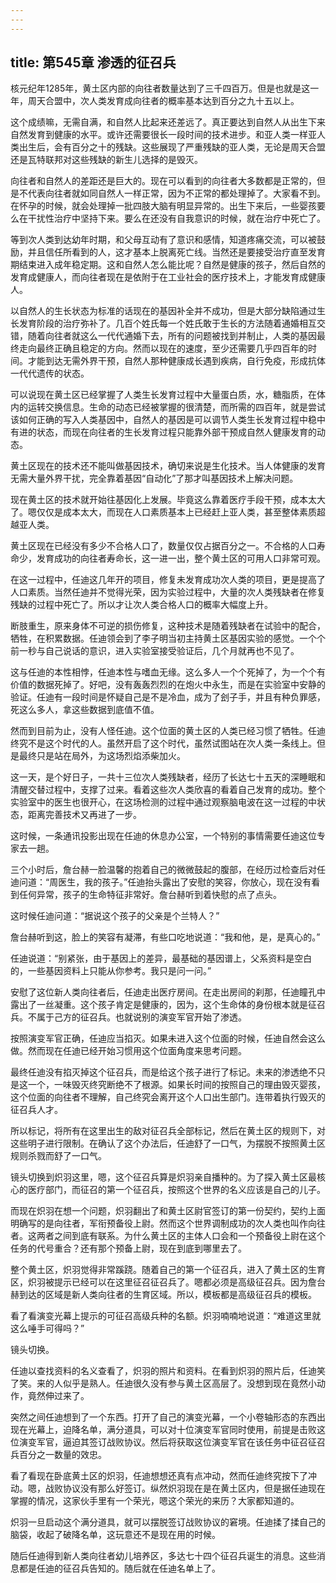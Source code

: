 ```yaml
---
---
---
```

title: 第545章 渗透的征召兵
---



核元纪年1285年，黄土区内部的向往者数量达到了三千四百万。但是也就是这一年，周天合盟中，次人类发育成向往者的概率基本达到百分之九十五以上。

这个成绩嘛，无需自满，和自然人比起来还差远了。真正要达到自然人从出生下来自然发育到健康的水平。或许还需要很长一段时间的技术进步。和亚人类一样亚人类出生后，会有百分之十的残缺。这些展现了严重残缺的亚人类，无论是周天合盟还是瓦特联邦对这些残缺的新生儿选择的是毁灭。

向往者和自然人的差距还是巨大的。现在可以看到的向往者大多数都是正常的，但是不代表向往者就如同自然人一样正常，因为不正常的都处理掉了。大家看不到。在怀孕的时候，就会处理掉一批四肢大脑有明显异常的。出生下来后，一些婴孩要么在干扰性治疗中坚持下来。要么在还没有自我意识的时候，就在治疗中死亡了。

等到次人类到达幼年时期，和父母互动有了意识和感情，知道疼痛交流，可以被鼓励，并且信任所看到的人，这才基本上脱离死亡线。当然还是要接受治疗直至发育期结束进入成年稳定期。这和自然人怎么能比呢？自然是健康的孩子，然后自然的发育成健康人，而向往者现在是依附于在工业社会的医疗技术上，才能发育成健康人。

以自然人的生长状态为标准的话现在的基因补全并不成功，但是大部分缺陷通过生长发育阶段的治疗弥补了。几百个姓氏每一个姓氏敢于生长的方法随着通婚相互交错，随着向往者就这么一代代通婚下去，所有的问题被找到并制止，人类的基因最终走向最终正确且稳定的方向。然而以现在的速度，至少还需要几乎四百年的时间。才能到达无需外界干预，自然人那种健康成长遇到疾病，自行免疫，形成抗体一代代遗传的状态。

可以说现在黄土区已经掌握了人类生长发育过程中大量蛋白质，水，糖脂质，在体内的运转交换信息。生命的动态已经被掌握的很清楚，而所需的四百年，就是尝试该如何正确的写入人类基因中，自然人的基因是可以调节人类生长发育过程中稳中有进的状态，而现在向往者的生长发育过程只能靠外部干预成自然人健康发育的动态。

黄土区现在的技术还不能叫做基因技术，确切来说是生化技术。当人体健康的发育无需大量外界干扰，完全靠着基因“自动化”了那才叫基因技术上解决问题。

现在黄土区的技术就开始往基因化上发展。毕竟这么靠着医疗手段干预，成本太大了。嗯仅仅是成本太大，而现在人口素质基本上已经赶上亚人类，甚至整体素质超越亚人类。

黄土区现在已经没有多少不合格人口了，数量仅仅占据百分之一。不合格的人口寿命少，发育成功的向往者寿命长，这一进一出，整个黄土区的可用人口非常可观。

在这一过程中，任迪这几年开的项目，修复未发育成功次人类的项目，更是提高了人口素质。当然任迪并不觉得光荣，因为实验过程中，大量的次人类残缺者在修复残缺的过程中死亡了。所以才让次人类合格人口的概率大幅度上升。

断肢重生，原来身体不可逆的损伤修复，这种技术是随着残缺者在试验中的配合，牺牲，在积累数据。任迪领会到了李子明当初主持黄土区基因实验的感觉。一个个前一秒与自己说话的意识，进入实验室接受验证后，几个月就再也不见了。

这与任迪的本性相悖，任迪本性与嗜血无缘。这么多人一个个死掉了，为一个个有价值的数据死掉了。好吧，没有轰轰烈烈的在炮火中永生，而是在实验室中安静的验证。任迪有一段时间是怀疑自己是不是冷血，成为了刽子手，并且有种负罪感，死这么多人，拿这些数据到底值不值。

然而到目前为止，没有人怪任迪。这个位面的黄土区的人类已经习惯了牺牲。任迪终究不是这个时代的人。虽然开启了这个时代，虽然试图站在次人类一条线上。但是最终只是站在局外，为这场烈焰添柴加火。

这一天，是个好日子，一共十三位次人类残缺者，经历了长达七十五天的深睡眠和清醒交替过程中，支撑了过来。看着这些次人类欣喜的看着自己发育的成功。整个实验室中的医生也很开心，在这场检测的过程中通过观察脑电波在这一过程的中状态，距离完善技术又再进了一步。

这时候，一条通讯投影出现在任迪的休息办公室，一个特别的事情需要任迪这位专家去一趟。

三个小时后，詹台赫一脸温馨的抱着自己的微微鼓起的腹部，在经历过检查后对任迪问道：“周医生，我的孩子。”任迪抬头露出了安慰的笑容，你放心，现在没有看到任何异常，孩子的生命特征非常好。詹台赫听到着快慰的点了点头。

这时候任迪问道：“据说这个孩子的父亲是个兰特人？”

詹台赫听到这，脸上的笑容有凝滞，有些口吃地说道：“我和他，是，是真心的。”

任迪说道：“别紧张，由于基因上的差异，最基础的基因谱上，父系资料是空白的，一些基因资料上只能从你参考。我只是问一问。”

安慰了这位新人类向往者后，任迪走出医疗房间。在走出房间的刹那，任迪瞳孔中露出了一丝凝重。这个孩子肯定是健康的，因为，这个生命体的身份根本就是征召兵。不属于己方的征召兵。也就说别的演变军官开始了渗透。

按照演变军官正确，任迪应当掐灭。如果未进入这个位面的时候，任迪自然会这么做。然而现在任迪已经开始习惯用这个位面角度来思考问题。

最终任迪没有掐灭掉这个征召兵，而是给这个孩子进行了标记。未来的渗透绝不只是这一个，一味毁灭终究断绝不了根源。如果长时间的按照自己的理由毁灭婴孩，这个位面的向往者不理解，自己终究会离开这个人口出生部门。连带着执行毁灭的征召兵人才。

所以标记，将所有在这里出生的敌对征召兵全部标记，然后在黄土区的规则下，对这些明子进行限制。在确认了这个办法后，任迪舒了一口气，为摆脱不按照黄土区规则杀戮而舒了一口气。

镜头切换到炽羽这里，嗯，这个征召兵算是炽羽亲自播种的。为了探入黄土区最核心的医疗部门，而征召的第一个征召兵，按照这个世界的名义应该是自己的儿子。

而现在炽羽在想一个问题，炽羽翻出了和黄土区尉官签订的第一份契约，契约上面明确写的是向往者，军衔预备役上尉。然而这个世界调制成功的次人类也叫作向往者。这两者之间到底有联系。为什么黄土区的主体人口会和一个预备役上尉在这个任务的代号重合？还有那个预备上尉，现在到底到哪里去了。

整个黄土区，炽羽觉得非常蹊跷。随着自己的第一个征召兵，进入了黄土区的生育区，炽羽被提示已经可以在这里征召征召兵了。嗯都必须是高级征召兵。因为詹台赫到达的区域是新人类向往者的生育区域。所以，模板都是高级征召兵的模板。

看了看演变光幕上提示的可征召高级兵种的名额。炽羽喃喃地说道：“难道这里就这么唾手可得吗？”

镜头切换。

任迪以查找资料的名义查看了，炽羽的照片和资料。在看到炽羽的照片后，任迪笑了笑。来的人似乎是熟人。任迪很久没有参与黄土区高层了。没想到现在竟然小动作，竟然伸过来了。

突然之间任迪想到了一个东西。打开了自己的演变光幕，一个小卷轴形态的东西出现在光幕上，迫降名单，满分道具，可以对十位演变军官同时使用，前提是击败这位演变军官，逼迫其签订战败协议。然后将获取这位演变军官在该任务中征召征召兵百分之一数量的效忠。

看了看现在卧底黄土区的炽羽，任迪想想还真有点冲动，然而任迪终究按下了冲动。嗯，战败协议没有那么好签订。纵然炽羽现在是在黄土区内，但是据任迪现在掌握的情况，这家伙手里有一个荣光，嗯这个荣光的来历？大家都知道的。

炽羽一旦启动这个满分道具，就可以摆脱签订战败协议的窘境。任迪揉了揉自己的脑袋，收起了破降名单，这玩意还不是现在用的时候。

随后任迪得到新人类向往者幼儿培养区，多达七十四个征召兵诞生的消息。这些消息都是任迪的征召兵告知的。随后就在任迪名单上了。